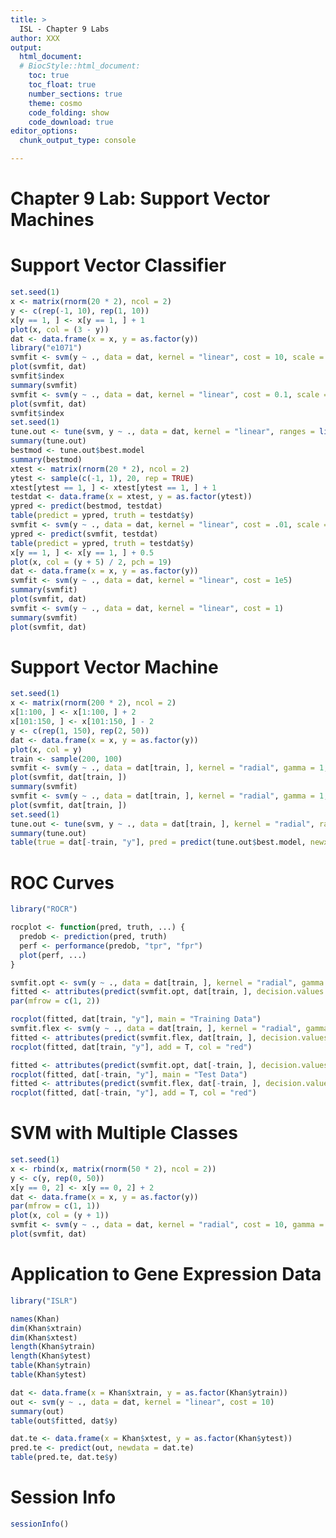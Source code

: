 ```yaml
---
title: >
  ISL - Chapter 9 Labs
author: XXX
output: 
  html_document:
  # BiocStyle::html_document:
    toc: true
    toc_float: true
    number_sections: true
    theme: cosmo
    code_folding: show
    code_download: true
editor_options: 
  chunk_output_type: console

---
```


# Chapter 9 Lab: Support Vector Machines

# Support Vector Classifier

```r
set.seed(1)
x <- matrix(rnorm(20 * 2), ncol = 2)
y <- c(rep(-1, 10), rep(1, 10))
x[y == 1, ] <- x[y == 1, ] + 1
plot(x, col = (3 - y))
dat <- data.frame(x = x, y = as.factor(y))
library("e1071")
svmfit <- svm(y ~ ., data = dat, kernel = "linear", cost = 10, scale = FALSE)
plot(svmfit, dat)
svmfit$index
summary(svmfit)
svmfit <- svm(y ~ ., data = dat, kernel = "linear", cost = 0.1, scale = FALSE)
plot(svmfit, dat)
svmfit$index
set.seed(1)
tune.out <- tune(svm, y ~ ., data = dat, kernel = "linear", ranges = list(cost = c(0.001, 0.01, 0.1, 1, 5, 10, 100)))
summary(tune.out)
bestmod <- tune.out$best.model
summary(bestmod)
xtest <- matrix(rnorm(20 * 2), ncol = 2)
ytest <- sample(c(-1, 1), 20, rep = TRUE)
xtest[ytest == 1, ] <- xtest[ytest == 1, ] + 1
testdat <- data.frame(x = xtest, y = as.factor(ytest))
ypred <- predict(bestmod, testdat)
table(predict = ypred, truth = testdat$y)
svmfit <- svm(y ~ ., data = dat, kernel = "linear", cost = .01, scale = FALSE)
ypred <- predict(svmfit, testdat)
table(predict = ypred, truth = testdat$y)
x[y == 1, ] <- x[y == 1, ] + 0.5
plot(x, col = (y + 5) / 2, pch = 19)
dat <- data.frame(x = x, y = as.factor(y))
svmfit <- svm(y ~ ., data = dat, kernel = "linear", cost = 1e5)
summary(svmfit)
plot(svmfit, dat)
svmfit <- svm(y ~ ., data = dat, kernel = "linear", cost = 1)
summary(svmfit)
plot(svmfit, dat)
```

# Support Vector Machine

```r
set.seed(1)
x <- matrix(rnorm(200 * 2), ncol = 2)
x[1:100, ] <- x[1:100, ] + 2
x[101:150, ] <- x[101:150, ] - 2
y <- c(rep(1, 150), rep(2, 50))
dat <- data.frame(x = x, y = as.factor(y))
plot(x, col = y)
train <- sample(200, 100)
svmfit <- svm(y ~ ., data = dat[train, ], kernel = "radial", gamma = 1, cost = 1)
plot(svmfit, dat[train, ])
summary(svmfit)
svmfit <- svm(y ~ ., data = dat[train, ], kernel = "radial", gamma = 1, cost = 1e5)
plot(svmfit, dat[train, ])
set.seed(1)
tune.out <- tune(svm, y ~ ., data = dat[train, ], kernel = "radial", ranges = list(cost = c(0.1, 1, 10, 100, 1000), gamma = c(0.5, 1, 2, 3, 4)))
summary(tune.out)
table(true = dat[-train, "y"], pred = predict(tune.out$best.model, newx = dat[-train, ]))
```

# ROC Curves

```r
library("ROCR")

rocplot <- function(pred, truth, ...) {
  predob <- prediction(pred, truth)
  perf <- performance(predob, "tpr", "fpr")
  plot(perf, ...)
}

svmfit.opt <- svm(y ~ ., data = dat[train, ], kernel = "radial", gamma = 2, cost = 1, decision.values = T)
fitted <- attributes(predict(svmfit.opt, dat[train, ], decision.values = TRUE))$decision.values
par(mfrow = c(1, 2))

rocplot(fitted, dat[train, "y"], main = "Training Data")
svmfit.flex <- svm(y ~ ., data = dat[train, ], kernel = "radial", gamma = 50, cost = 1, decision.values = T)
fitted <- attributes(predict(svmfit.flex, dat[train, ], decision.values = T))$decision.values
rocplot(fitted, dat[train, "y"], add = T, col = "red")

fitted <- attributes(predict(svmfit.opt, dat[-train, ], decision.values = T))$decision.values
rocplot(fitted, dat[-train, "y"], main = "Test Data")
fitted <- attributes(predict(svmfit.flex, dat[-train, ], decision.values = T))$decision.values
rocplot(fitted, dat[-train, "y"], add = T, col = "red")
```

# SVM with Multiple Classes

```r
set.seed(1)
x <- rbind(x, matrix(rnorm(50 * 2), ncol = 2))
y <- c(y, rep(0, 50))
x[y == 0, 2] <- x[y == 0, 2] + 2
dat <- data.frame(x = x, y = as.factor(y))
par(mfrow = c(1, 1))
plot(x, col = (y + 1))
svmfit <- svm(y ~ ., data = dat, kernel = "radial", cost = 10, gamma = 1)
plot(svmfit, dat)
```

# Application to Gene Expression Data

```r
library("ISLR")

names(Khan)
dim(Khan$xtrain)
dim(Khan$xtest)
length(Khan$ytrain)
length(Khan$ytest)
table(Khan$ytrain)
table(Khan$ytest)

dat <- data.frame(x = Khan$xtrain, y = as.factor(Khan$ytrain))
out <- svm(y ~ ., data = dat, kernel = "linear", cost = 10)
summary(out)
table(out$fitted, dat$y)

dat.te <- data.frame(x = Khan$xtest, y = as.factor(Khan$ytest))
pred.te <- predict(out, newdata = dat.te)
table(pred.te, dat.te$y)
```

# Session Info {-}

```r
sessionInfo()
```

